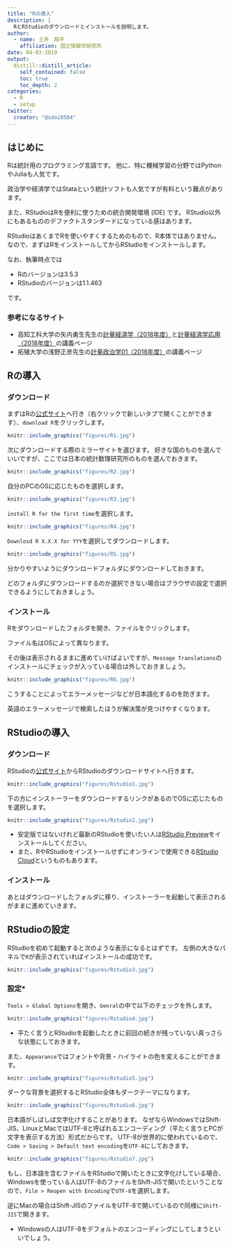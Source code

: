 ```yaml
---
title: "Rの導入"
description: |
  RとRStudioのダウンロードとインストールを説明します。
author:
  - name: 土井　翔平
    affiliation: 国立情報学研究所
date: 04-03-2019
output:
  distill::distill_article:
    self_contained: false
    toc: true
    toc_depth: 2
categories:
  - R
  - setup
twitter:
  creator: "@sdoi0504"
---
```


## はじめに {#Intro}

Rは統計用のプログラミング言語です。
他に、特に機械学習の分野ではPythonやJuliaも人気です。

<aside>
  政治学や経済学ではStataという統計ソフトも人気ですが有料という難点があります。
</aside>

また、RStudioはRを便利に使うための統合開発環境 (IDE) です。
RStudio以外にもあるもののデファクトスタンダードになっている感はあります。

RStudioはあくまでRを使いやすくするためのもので、R本体ではありません。
なので、まずはRをインストールしてからRStudioをインストールします。

なお、執筆時点では

- Rのバージョンは3.5.3
- RStudioのバージョンは1.1.463

です。

### 参考になるサイト

- 高知工科大学の矢内勇生先生の[計量経済学（2018年度）](http://yukiyanai.github.io/jp/classes/econometrics1/contents/)と[計量経済学応用（2018年度）](http://yukiyanai.github.io/jp/classes/econometrics2/contents/)の講義ページ
- 拓殖大学の浅野正彦先生の[計量政治学01（2018年度）](https://www.asanoucla.com/%E8%AC%9B%E7%BE%A9%E4%B8%80%E8%A6%A7/keiryo2017/)の講義ページ

## Rの導入 {#Install-R}

### ダウンロード

まずはRの[公式サイト](https://www.r-project.org/)へ行き（右クリックで新しいタブで開くことができます）、`download R`をクリックします。

```r
knitr::include_graphics("figures/R1.jpg")
```

次にダウンロードする際のミラーサイトを選びます。
好きな国のものを選んでいいですが、ここでは日本の統計数理研究所のものを選んでおきます。

```r
knitr::include_graphics("figures/R2.jpg")
```

自分のPCのOSに応じたものを選択します。

```r
knitr::include_graphics("figures/R3.jpg")
```

`install R for the first time`を選択します。

```r
knitr::include_graphics("figures/R4.jpg")
```

`Downlosd R X.X.X for YYY`を選択してダウンロードします。

```r
knitr::include_graphics("figures/R5.jpg")
```

分かりやすいようにダウンロードフォルダにダウンロードしておきます。

<aside>
  どのフォルダにダウンロードするのか選択できない場合はブラウザの設定で選択できるようにしておきましょう。
</aside>

### インストール

Rをダウンロードしたフォルダを開き、ファイルをクリックします。

<aside>
  ファイル名はOSによって異なります。
</aside>

その後は表示されるままに進めていけばよいですが、`Message Translations`のインストールにチェックが入っている場合は外しておきましょう。

```r
knitr::include_graphics("figures/R6.jpg")
```

こうすることによってエラーメッセージなどが日本語化するのを防ぎます。

<aside>
  英語のエラーメッセージで検索したほうが解決策が見つけやすくなります。
</aside>

## RStudioの導入 {#Install-RStudio}

### ダウンロード

RStudioの[公式サイト](https://www.rstudio.com/)からRStudioのダウンロードサイトへ行きます。

```r
knitr::include_graphics("figures/Rstudio1.jpg")
```

下の方にインストーラーをダウンロードするリンクがあるのでOSに応じたものを選択します。

```r
knitr::include_graphics("figures/Rstudio2.jpg")
```

- 安定版ではないけれど最新のRStudioを使いたい人は[RStudio Preview](https://www.rstudio.com/products/rstudio/download/preview/)をインストールしてください。
- また、RやRStudioをインストールせずにオンラインで使用できる[RStudio Cloud](https://rstudio.cloud/)というものもあります。

### インストール

あとはダウンロードしたフォルダに移り、インストーラーを起動して表示されるがままに進めていきます。

## RStudioの設定 {#Setup}

RStudioを初めて起動すると次のような表示になるとはずです。
左側の大きなパネルで`R`が表示されていればインストールの成功です。

```r
knitr::include_graphics("figures/Rstudio3.jpg")
```

### 設定*

`Tools > Global Options`を開き、`Genral`の中で以下のチェックを外します。

```r
knitr::include_graphics("figures/Rstudio4.jpg")
```

- 平たく言うとRStudioを起動したときに前回の続きが残っていない真っさらな状態にしておきます。

また、`Appearance`ではフォントや背景・ハイライトの色を変えることができます。

```r
knitr::include_graphics("figures/Rstudio5.jpg")
```

ダークな背景を選択するとRStudio全体もダークテーマになります。

```r
knitr::include_graphics("figures/Rstudio6.jpg")
```

日本語がしばしば文字化けすることがあります。
なぜならWindowsではShift-JIS、LinuxとMacではUTF-8と呼ばれるエンコーディング（平たく言うとPCが文字を表示する方法）形式だからです。
UTF-8が世界的に使われているので、`Code > Saving > Default text encoding`を`UTF-8`にしておきます。

```r
knitr::include_graphics("figures/Rstudio7.jpg")
```

もし、日本語を含むファイルをRStudioで開いたときに文字化けしている場合、Windowsを使っている人はUTF-8のファイルをShift-JISで開いたということなので、`File > Reopen with Encoding`で`UTF-8`を選択します。

逆にMacの場合はShift-JISのファイルをUTF-8で開いているので同様に`Shift-JIS`で開きます。

- Windowsの人はUTF-8をデフォルトのエンコーディングにしてしまうといいでしょう。